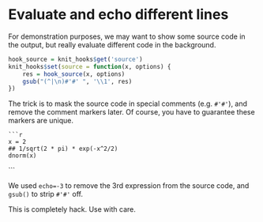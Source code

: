 # Evaluate and echo different lines
 
For demonstration purposes, we may want to show some source code in the output,
but really evaluate different code in the background.

```r
hook_source = knit_hooks$get('source')
knit_hooks$set(source = function(x, options) {
    res = hook_source(x, options)
    gsub("(^|\n)#'#' ", '\\1', res)
})
```

The trick is to mask the source code in special comments (e.g. `#'#'`), and
remove the comment markers later. Of course, you have to guarantee these markers
are unique.

    ```r
    x = 2
    ## 1/sqrt(2 * pi) * exp(-x^2/2)
    dnorm(x)
```    


We used `echo=-3` to remove the 3rd expression from the source code, and
`gsub()` to strip `#'#'` off.

This is completely hack. Use with care.
